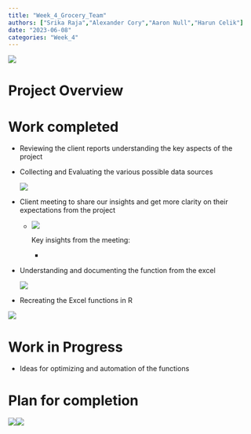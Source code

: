 ```yaml
---
title: "Week_4_Grocery_Team"
authors: ["Srika Raja","Alexander Cory","Aaron Null","Harun Celik"]
date: "2023-06-08"
categories: "Week_4"
---
```


![](images/grocery-01.jpg)

# Project Overview

# Work completed

-   Reviewing the client reports understanding the key aspects of the project

-   Collecting and Evaluating the various possible data sources

    ![](images/Data%20Sources.png)

-   Client meeting to share our insights and get more clarity on their expectations from the project

    -   ![](images/WhatsApp%20Image%202023-06-02%20at%2014.09.29-01.jpg)

        Key insights from the meeting:

        -   

-   Understanding and documenting the function from the excel

    ![](images/Understanding%20functions-01.png)

-   Recreating the Excel functions in R

![](images/functions-01.png)

# Work in Progress

-   Ideas for optimizing and automation of the functions

# Plan for completion

![](images/tool_process-01.png)![](images/project_timeline-01.png)
